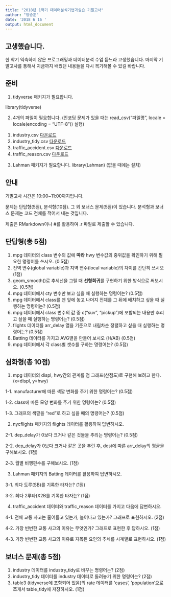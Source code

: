 ```yaml
---
title: "2018년 1학기 데이터분석기법과실습 기말고사"
author: "양승훈"
date: '2018 6 16 '
output: html_document
---
```


## 고생했습니다.
한 학기 익숙하지 않은 프로그래밍과 데이터분석 수업 듣느라 고생했습니다.
마지막 기말고사를 통해서 지금까지 배웠던 내용들을 다시 복기해볼 수 있길 바랍니다.

## 준비
1. tidyverse 패키지가 필요합니다.

library(tidyverse)

2. 4개의 파일이 필요합니다. (인코딩 문제가 있을 때는 read_csv("파일명", locale = locale(encoding = "UTF-8")) 실행)
1) industry.csv [다운로드](https://github.com/harryyang1982/r_social_research/raw/master/industry.csv)
2) industry_tidy.csv [다운로드](https://github.com/harryyang1982/r_social_research/raw/master/industry_tidy.csv)
3) traffic_accident.csv [다운로드](https://github.com/harryyang1982/r_social_research/raw/master/traffic_accident.csv)
4) traffic_reason.csv [다운로드](https://github.com/harryyang1982/r_social_research/raw/master/traffic_reason.csv)

3. Lahman 패키지가 필요합니다.
library(Lahman) (없을 때에는 설치)

## 안내
기말고사 시간은 10:00~11:00까지입니다.

문제는 단답형(5점), 분석형(10점). 그 외 보너스 문제(5점)이 있습니다. 분석형과 보너스 문제는 코드 전체를 적어서 내는 것입니다.

제출은 RMarkdown이나 #를 활용하여 .r 파일로 제출할 수 있습니다.

## 단답형(총 5점)
1. mpg 데이터의 class 변수의 값에 **따라** hwy 변수값의 중위값을 확인하기 위해 필요한 명령어를 쓰시오. (0.5점)
2. 전역 변수(global variable)과 지역 변수(local variable)의 차이를 간단히 쓰시오 (1점)
3. geom_smooth()로 추세선을 그릴 때 **선형회귀**를 구현하기 위한 방식으로 써보시오. (0.5점)
4. mpg 데이터에서 cty 변수만 보고 싶을 때 실행하는 명령어는? (0.5점)
5. mpg 데이터에서 class를 맨 앞에 놓고 나머지 전체를 그 뒤에 배치하고 싶을 때 실행하는 명령어는? (0.5점)
6. mpg 데이터에서 class 변수의 값 중 c("suv", "pickup")에 포함되는 내용만 추리고 싶을 때 실행하는 명령어는? (0.5점)
7. flights 데이터를 arr_delay 열을 기준으로 내림차순 정렬하고 싶을 때 실행하는 명령어는? (0.5점)
8. Batting 데이터를 가지고 AVG열을 만들어 보시오 (H/AB) (0.5점)
9. mpg 데이터에서 각 class별 갯수를 구하는 명령어는? (0.5점)


## 심화형(총 10점)

1. mpg 데이터의 displ, hwy간의 관계를 점 그래프(산점도)로 구현해 보려고 한다. (x=displ, y=hwy)

1-1. manufacturer에 따른 색깔 변화를 주기 위한 명령어는? (0.5점)

1-2. class에 따른 모양 변화를 주기 위한 명령어는? (0.5점)

1-3. 그래프의 색깔을 "red"로 하고 싶을 때의 명령어는? (0.5점)


2. nycflights 패키지의 flights 데이터를 활용하여 답변하시오.

2-1. dep_delay가 0보다 크거나 같은 것들을 추리는 명령어는? (0.5점)

2-2. dep_delay가 0보다 크거나 같은 곳을 추린 후, dest에 따른 arr_delay의 평균을 구해보시오. (1점)

2-3. 월별 비행편수를 구해보시오. (1점)


3. Lahman 패키지의 Batting 데이터를 활용하여 답변하시오.

3-1. 최다 도루(SB)를 기록한 타자는? (1점)

3-2. 최다 2루타(X2B를 기록한 타자는? (1점)


4. traffic_accident 데이터와 traffic_reason 데이터를 가지고 다음에 답변하시오.

4-1. 전체 교통 사고는 줄어들고 있는가, 늘어나고 있는가? 그래프로 표현하시오. (2점)

4-2. 가장 빈번한 교통 사고의 이유는 무엇인가? 그래프로 표현한 후 답하시오. (1점)

4-3. 가장 빈번한 교통 사고의 이유로 지목된 요인의 추세를 시계열로 표현하시오. (1점)


## 보너스 문제(총 5점)
1. industry 데이터를 industry_tidy로 바꾸는 명령어는? (2점)
2. industry_tidy 데이터를 industry 데이터로 돌려놓기 위한 명령어는? (2점)
3. table3 (tidyverse에 포함되어 있음)의 rate 데이터를 'cases', 'population'으로 쪼개서 table_tidy에 저장하시오. (1점)